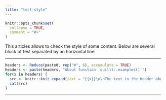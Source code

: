```yaml
---
title: "test-style"
---
```


```r
knitr::opts_chunk$set(
  collapse = TRUE,
  comment = "#>"
)
```

This articles allows to check the style of some content. Below are several block of test separated by an horizontal line

---

```r
headers <- Reduce(paste0, rep("#", 6), accumulate = TRUE)
headers <- paste(headers, "About function `quillt::examples()`")
for(x in headers) {
  src <- knitr::knit_expand(text = "{{x}}\n\nThe text in the header above should all be the same size and color differences\n\n")
  cat(src)
}
```

---

